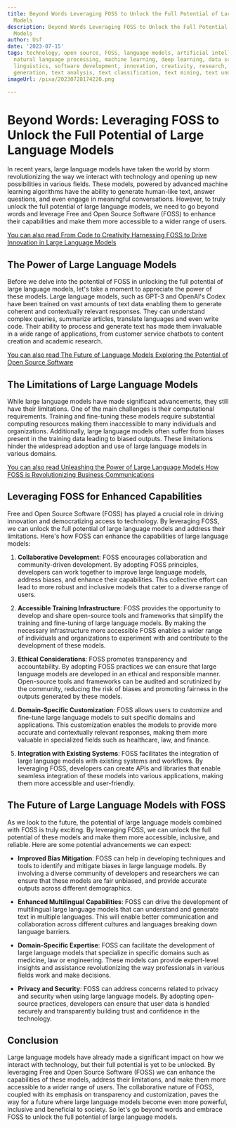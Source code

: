 ```yaml
---
title: Beyond Words Leveraging FOSS to Unlock the Full Potential of Large Language
  Models
description: Beyond Words Leveraging FOSS to Unlock the Full Potential of Large Language
  Models
author: Usf
date: '2023-07-15'
tags: technology, open source, FOSS, language models, artificial intelligence, NLP,
  natural language processing, machine learning, deep learning, data science, computational
  linguistics, software development, innovation, creativity, research, big data, text
  generation, text analysis, text classification, text mining, text understanding
imageUrl: /pixa/20230728174220.png

---
```

# Beyond Words: Leveraging FOSS to Unlock the Full Potential  of Large Language Models

In recent years, large language models have taken the world by storm revolutionizing the way we interact with technology and opening up new possibilities in various fields. These models, powered by advanced machine  learning algorithms have the ability to  generate human-like text, answer questions, and even engage in meaningful conversations. However, to truly unlock the  full potential of large language  models, we need  to  go beyond words  and leverage  Free and  Open Source Software (FOSS) to enhance their capabilities and make them more  accessible to a wider range of users.

[You can also read From Code to  Creativity  Harnessing FOSS to Drive Innovation in Large Language Models](From%20Code%20to%20Creativity%20Harnessing%20FOSS%20to%20Drive%20Innovation%20in%20Large%20Language%20Models)


## The Power of Large Language Models

Before we delve  into the  potential of FOSS in  unlocking the full potential of large language  models, let's take a  moment to appreciate the  power of these models. Large language models, such as  GPT-3 and OpenAI's Codex have been  trained on  vast  amounts of text data enabling them to generate coherent and contextually relevant responses. They  can understand complex queries,  summarize articles, translate  languages and even write  code.  Their ability to process and  generate text has  made them invaluable in a  wide range of applications, from customer service chatbots  to content creation and academic research.

[You can also read The Future of Language Models Exploring the Potential of Open Source Software](The%20Future%20of%20Language%20Models%20Exploring%20the%20Potential%20of%20Open%20Source%20Software)


## The Limitations of  Large Language Models

While large language models have made  significant advancements, they still have their limitations. One of the main  challenges is their computational  requirements. Training  and fine-tuning these models require substantial computing resources  making them inaccessible to many individuals and organizations. Additionally, large language models often suffer from  biases present in the training  data leading to biased  outputs. These limitations hinder the widespread adoption and use  of large language models  in various domains.

[You can also read Unleashing the Power of Large Language Models How FOSS is Revolutionizing Business Communications](Unleashing%20the%20Power%20of%20Large%20Language%20Models%20How%20FOSS%20is%20Revolutionizing%20Business%20Communications)


## Leveraging FOSS for Enhanced Capabilities

Free and Open Source Software (FOSS) has played a crucial role in driving innovation and democratizing access to technology. By leveraging FOSS, we can unlock the full potential of large  language models and address their limitations. Here's how FOSS can enhance the capabilities of large language models:

1. **Collaborative Development**: FOSS encourages collaboration and community-driven development. By adopting FOSS principles, developers can work together to improve large language models, address biases, and enhance their capabilities. This  collective effort can lead to more robust and inclusive models that cater to a diverse range of users.

2. **Accessible  Training Infrastructure**: FOSS provides the opportunity to develop and share open-source tools and  frameworks that simplify the training  and fine-tuning of large language models. By making the necessary  infrastructure  more  accessible FOSS enables a wider range of individuals and organizations to experiment with and contribute to the development of these models.

3. **Ethical Considerations**: FOSS promotes transparency and accountability. By adopting FOSS practices we can ensure that large  language models are developed in an ethical and responsible manner. Open-source  tools and frameworks can be audited and scrutinized by the community,  reducing the risk  of biases and promoting fairness in the outputs generated by these models.

4. **Domain-Specific  Customization**: FOSS allows users to customize  and fine-tune  large language models  to suit  specific domains and applications. This customization enables the models to provide more accurate and contextually relevant responses, making them more valuable in specialized fields such as healthcare, law, and finance.

5. **Integration with Existing Systems**:  FOSS facilitates the  integration of large language models with existing systems and workflows. By leveraging FOSS, developers can create APIs and  libraries that enable seamless integration of these models into various applications, making  them more accessible and user-friendly.

## The Future of Large  Language Models with FOSS

As we look to the future, the potential of large  language models combined with FOSS is truly exciting. By leveraging FOSS, we can unlock the full  potential of these  models and make them more accessible, inclusive, and reliable. Here  are some potential  advancements we can expect:

- **Improved Bias Mitigation**: FOSS  can help in developing techniques  and tools to  identify and mitigate biases in large language models. By involving a  diverse community of developers and researchers we can ensure  that  these models are fair unbiased, and provide accurate  outputs across different demographics.

- **Enhanced Multilingual Capabilities**: FOSS can drive the development of multilingual large language models  that can understand and generate text in multiple languages.  This will enable better communication and collaboration across different cultures and languages breaking down language barriers.

- **Domain-Specific Expertise**: FOSS can facilitate the development of large language models that specialize in specific domains such as medicine,  law or engineering. These models can provide expert-level insights and assistance revolutionizing  the way professionals in various fields  work and make decisions.

- **Privacy and Security**: FOSS can address concerns related to privacy and security when using large  language models. By adopting open-source practices,  developers can ensure that user data is handled securely and transparently building trust and confidence in  the technology.

## Conclusion

Large language models have already made a significant impact on how we interact with technology, but their  full potential is yet to be unlocked. By leveraging Free and Open  Source Software (FOSS) we can enhance the  capabilities of these models, address their limitations, and make them more accessible to a wider range of users. The collaborative nature of FOSS, coupled with its emphasis on transparency and customization, paves the way for  a  future where large language models become even  more powerful, inclusive and beneficial to society. So  let's go beyond words and embrace FOSS to unlock the full  potential of large language models.